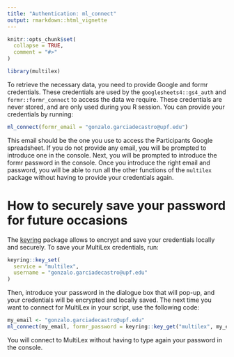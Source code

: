 ---
title: "Authentication: ml_connect"
output: rmarkdown::html_vignette
---

```{r, include = FALSE}
knitr::opts_chunk$set(
  collapse = TRUE,
  comment = "#>"
)
```

```{r setup}
library(multilex)
```

To retrieve the necessary data, you need to provide Google and formr credentials. These credentials are used by the `googlesheets4::gs4_auth` and `formr::formr_connect` to access the data we require. These credentials are never stored, and are only used during you R session. You can provide your credentials by running:

```{r connect, echo=TRUE, message=FALSE, warning=FALSE, paged.print=FALSE}
ml_connect(formr_email = "gonzalo.garciadecastro@upf.edu")
```

This email should be the one you use to access the Participants Google spreadsheet. If you do not provide any email, you will be prompted to introduce one in the console. Next, you will be prompted to introduce the formr password in the console. Once you introduce the right email and password, you will be able to run all the other functions of the `multilex` package without having to provide your credentials again.

# How to securely save your password for future occasions
The  [keyring](https://r-lib.github.io/keyring/index.html) package allows to encrypt and save your credentials locally and securely. To save your MultiLex credentials, run:

```r
keyring::key_set(
  service = "multilex",
  username = "gonzalo.garciadecastro@upf.edu"
)
```

Then, introduce your password in the dialogue box that will pop-up, and your credentials will be encrypted and locally saved. The next time you want to connect for MultiLex in your script, use the following code:

```{r connect_keyring, echo=FALSE, message=FALSE, warning=FALSE, paged.print=FALSE}
my_email <- "gonzalo.garciadecastro@upf.edu"
ml_connect(my_email, formr_password = keyring::key_get("multilex", my_email))
```

You will connect to MultiLex without having to type again your password in the console.


